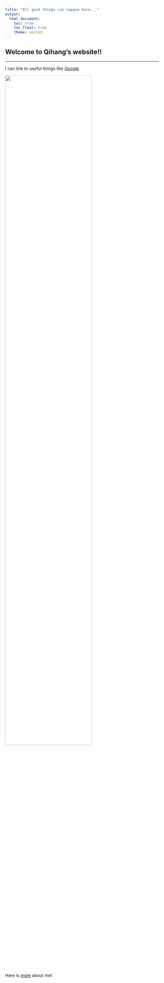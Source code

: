 ```yaml
---
title: "All good things can happen here..."
output: 
  html_document:
    toc: true
    toc_float: true
    theme: united
---
```


## Welcome to Qihang's website!!

------------------------------------------------------------------
I can link to useful things like [Google](https://www.google.com/)

<img src="images/pic1.jpg" style = "width:75%">

Here is [more](resume.html) about me!